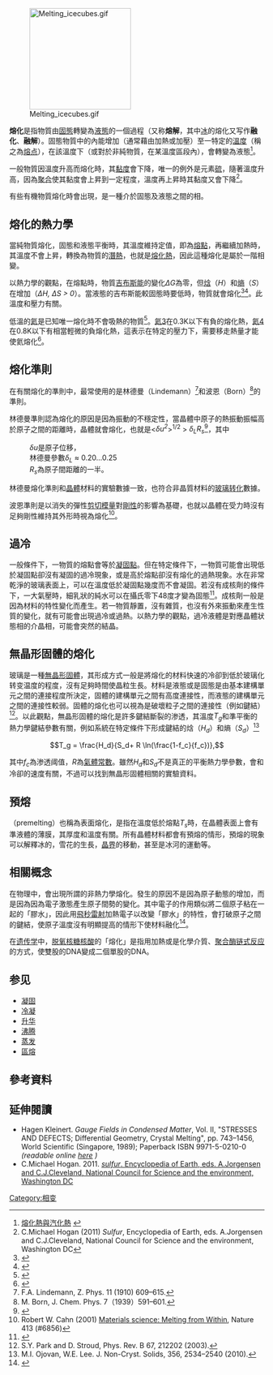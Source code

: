{{不是|溶解}}
[[File:Melting_icecubes.gif|200px]]

'''熔化'''是指物質由[[固態|固態]]轉變為[[液態|液態]]的一個過程（又称'''熔解'''，其中[[冰|冰]]的熔化又写作'''融化'''、'''融解'''）。固態物質中的內能增加（通常藉由加熱或加壓）至一特定的[[溫度|溫度]]（稱之為[[熔点|熔点]]），在該溫度下（或對於非純物質，在某溫度區段內），會轉變為液態<ref>[http://home.educities.edu.tw/wanker742126/chemistry/ch05.html 熔化熱與汽化熱] {{webarchive|url=https://web.archive.org/web/20120111055339/http://home.educities.edu.tw/wanker742126/chemistry/ch05.html |date=2012-01-11 }}</ref>。

一般物質因溫度升高而熔化時，其[[黏度|黏度]]會下降，唯一的例外是元素[[硫|硫]]，隨著溫度升高，因為[[聚合|聚合]]使其黏度會上昇到一定程度，溫度再上昇時其黏度又會下降<ref>C.Michael Hogan (2011) ''Sulfur'', Encyclopedia of Earth, eds. A.Jorgensen and C.J.Cleveland, National Council for Science and the environment, Washington DC</ref>。

有些有機物質熔化時會出現{{link-en|介晶相|mesophase}}，是一種介於固態及液態之間的相。

==熔化的熱力學==
{{main|熔點}}

當純物質熔化，固態和液態平衡時，其溫度維持定值，即為[[熔點|熔點]]，再繼續加熱時，其溫度不會上昇，轉換為物質的[[潛熱|潛熱]]，也就是[[熔化熱|熔化熱]]，因此這種熔化是屬於一階相變。

以熱力學的觀點，在熔點時，物質[[吉布斯能|吉布斯能]]的變化''∆G''為零，但[[焓|焓]]（''H''）和[[熵|熵]]（''S''）在增加（''∆H, ∆S > 0''）。當液態的吉布斯能較固態時要低時，物質就會熔化<ref>{{Cite book|last=Atkins, P. W. (Peter William), 1940- author.|title=Elements of physical chemistry|year=2017|isbn=978-0-19-879670-1|oclc=982685277}}</ref><ref>{{Cite journal|last1=Pedersen|first1=Ulf R.|last2=Costigliola|first2=Lorenzo|last3=Bailey|first3=Nicholas P.|last4=Schrøder|first4=Thomas B.|last5=Dyre|first5=Jeppe C.|date=2016|title=Thermodynamics of freezing and melting|journal=Nature Communications|language=en|volume=7|issue=1|pages=12386|doi=10.1038/ncomms12386|issn=2041-1723|pmc=4992064|pmid=27530064|bibcode=2016NatCo...712386P}}</ref>。此溫度和壓力有關。

低溫的[[氦|氦]]是已知唯一熔化時不會吸熱的物質<ref>{{Citation |last=Atkins |first=Peter |last2=Jones |first2=Loretta |year=2008 |title=Chemical Principles: The Quest for Insight |edition=4th |publisher=W. H. Freeman and Company |isbn=0-7167-7355-4 |page=236}}</ref>。[[氦3|氦3]]在0.3K以下有負的熔化熱，[[氦4|氦4]]在0.8K以下有相當輕微的負熔化熱，這表示在特定的壓力下，需要移走熱量才能使氦熔化<ref>{{Citation |last=Ott |first=J. Bevan |last2=Boerio-Goates |first2=Juliana |year=2000 |title=Chemical Thermodynamics: Advanced Applications |publisher=Academic Press |isbn=0-12-530985-6 |pages=92–93}}</ref>。

==熔化準則==
在有關熔化的準則中，最常使用的是林德曼（Lindemann）<ref>F.A. Lindemann, Z. Phys. 11 (1910) 609–615.</ref>和波恩（Born）<ref>M. Born, J. Chem. Phys. 7（1939）591–601.</ref>的準則。

林德曼準則認為熔化的原因是因為振動的不穩定性，當晶體中原子的熱振動振幅高於原子之間的距離時，晶體就會熔化，也就是<''δu<sup>2</sup>''><sup>1/2</sup> > ''δ<sub>L</sub>R<sub>s</sub>''<ref name="Rice2008">{{cite book|author=Stuart A. Rice|title=Advances in Chemical Physics|date=15 February 2008|publisher=John Wiley & Sons|isbn=978-0-470-23807-3}}</ref>{{rp|177}}，其中
:''δu''是原子位移，
:林德曼參數''δ<sub>L</sub>'' ≈ 0.20...0.25
:''R<sub>s</sub>''為原子間距離的一半。

林德曼熔化準則和[[晶體|晶體]]材料的實驗數據一致，也符合非晶質材料的[[玻璃转化|玻璃转化]]數據。

波恩準則是以消失的彈性[[剪切模量|剪切模量]]對[[剛性|剛性]]的影響為基礎，也就以晶體在受力時沒有足夠剛性維持其外形時視為熔化<ref>Robert W. Cahn (2001) [http://www.nature.com/nature/journal/v413/n6856/full/413582a0.html Materials science: Melting from Within], Nature 413 (#6856)</ref>。

==過冷==
{{main|過冷}}
一般條件下，一物質的熔點會等於[[凝固點|凝固點]]。但在特定條件下，一物質可能會出現低於凝固點卻沒有凝固的過冷現象，或是高於熔點卻沒有熔化的過熱現象。水在非常乾淨的玻璃表面上，可以在溫度低於凝固點幾度而不會凝固。若沒有成核劑的條件下，一大氣壓時，細乳狀的純水可以在攝氏零下48度才變為固態<REF>
{{cite journal|last=Moore|first=Emily|coauthors=Valeria Molinero|title=structural transformation in supercooled water controls the crystallization rate of ice|journal=Nature|date=24 November 2011|volume=479|pages=506–508|doi=10.1038/nature10586|url=http://arxiv.org/abs/1107.1622|accessdate=2011-11-24|arxiv=1107.1622|bibcode=2011Natur.479..506M|archive-date=2020-11-12|archive-url=https://web.archive.org/web/20201112032040/https://arxiv.org/abs/1107.1622|dead-url=no}}
</ref>。成核劑一般是因為材料的特性變化而產生。若一物質靜置，沒有雜質，也沒有外來振動來產生性質的變化，就有可能會出現過冷或過熱。以熱力學的觀點，過冷液體是對應晶體狀態相的介晶相，可能會突然的結晶。

==無晶形固體的熔化==
玻璃是一種[[無晶形固體|無晶形固體]]，其形成方式一般是將熔化的材料快速的冷卻到低於玻璃化转变温度的程度，沒有足夠時間使晶粒生長。材料是液態或是固態是由基本建構單元之間的連接程度所決定，固體的建構單元之間有高度連接性，而液態的建構單元之間的連接性較弱。固體的熔化也可以視為是破壞粒子之間的連接性（例如鍵結）<ref>S.Y. Park and D. Stroud, Phys. Rev. B 67, 212202 (2003).</ref>。以此觀點，無晶形固體的熔化是許多鍵結斷裂的渗透，其溫度''T<sub>g</sub>''和準平衡的熱力學鍵結參數有關，例如系統在特定條件下形成鍵結的焓（''H<sub>d</sub>''）和熵（''S<sub>d</sub>''）<ref>M.I. Ojovan, W.E. Lee. J. Non-Cryst. Solids, 356, 2534–2540 (2010).</ref>   

:<math>T_g = \frac{H_d}{S_d+ R \ln(\frac{1-f_c}{f_c})},</math>

其中''f<sub>c</sub>''為渗透阈值，''R''為[[氣體常數|氣體常數]]。雖然''H<sub>d</sub>''和''S<sub>d</sub>''不是真正的平衡熱力學參數，會和冷卻的速度有關，不過可以找到無晶形固體相關的實驗資料。

==預熔==
<!--{{main|預熔}}-->
{{link-en|預熔|Premelting}}（premelting）也稱為表面熔化，是指在溫度低於熔點<math>T_s</math>時，在晶體表面上會有準液體的薄膜，其厚度和溫度有關。所有晶體材料都會有預熔的情形，預熔的現象可以解釋冰的{{link-en|凍脹|Frost heaving}}，雪花的生長，[[晶界|晶界]]的移動，甚至是冰河的運動等。

==相關概念==
在{{le|超短光脈衝|ultrashort pulse}}物理中，會出現所謂的非熱力學熔化。發生的原因不是因為原子動態的增加，而是因為因為電子激態產生原子間勢的變化。其中電子的作用類似將二個原子粘在一起的「膠水」，因此用[[锁模技术|飛秒雷射]]加熱電子以改變「膠水」的特性，會打破原子之間的鍵結，使原子溫度沒有明顯提高的情形下使材料融化<ref name="Medvedev2015">{{cite journal|last1=Medvedev|first1=Nikita|last2=Li|first2=Zheng|last3=Ziaja|first3=Beata|title=Thermal and nonthermal melting of silicon under femtosecond x-ray irradiation|journal=Physical Review B|volume=91|year=2015|pages=054113|doi=10.1103/PhysRevB.91.054113}}</ref>。

在[[遗传学|遗传学]]中，[[脱氧核糖核酸|脱氧核糖核酸]]的「熔化」是指用加熱或是化學介質、[[聚合酶链式反应|聚合酶链式反应]]的方式，使雙股的DNA變成二個單股的DNA。

== 参见 ==
* [[凝固|凝固]]
* [[冷凝|冷凝]]
* [[升华|升华]]
* [[沸腾|沸腾]]
* [[蒸发|蒸发]]
* [[區熔|區熔]]

==參考資料==
{{reflist}}

==延伸閱讀==
* Hagen Kleinert. ''Gauge Fields in Condensed Matter'', Vol. II,  "STRESSES AND DEFECTS; Differential Geometry, Crystal Melting", pp. 743–1456,  World Scientific (Singapore, 1989);  Paperback ISBN 9971-5-0210-0 '' (readable online [http://www.physik.fu-berlin.de/~kleinert/kleiner_reb1/contents2.html here] {{Wayback|url=http://www.physik.fu-berlin.de/~kleinert/kleiner_reb1/contents2.html |date=20080527174211 }})''
* C.Michael Hogan. 2011. [http://www.eoearth.org/article/Sulfur?topic=49557 ''sulfur''. Encyclopedia of Earth, eds. A.Jorgensen and C.J.Cleveland, National Council for Science and the environment, Washington DC] {{Wayback|url=http://www.eoearth.org/article/Sulfur?topic=49557 |date=20121028080550 }}

{{Table of phase transitions}}
{{物质状态}}


[[Category:相变|Category:相变]]